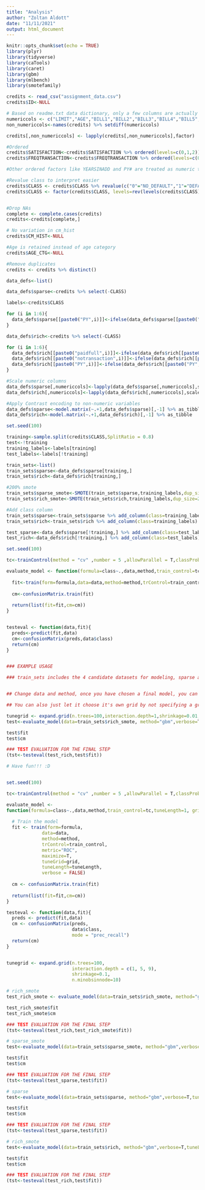 ```yaml
---
title: "Analysis"
author: "Zoltan Aldott"
date: "11/11/2021"
output: html_document
---
```


```r
knitr::opts_chunk$set(echo = TRUE)
library(plyr)
library(tidyverse)
library(caTools)
library(caret)
library(gbm)
library(mlbench)
library(smotefamily)

```


```r
credits <- read_csv("assignment_data.csv")
credits$ID<-NULL

# Based on readme.txt data dictionary, only a few columns are actually numeric, so all but these columns are changed to factors
numericcols <- c("LIMIT","AGE","BILL1","BILL2","BILL3","BILL4","BILL5","BILL6","PYAMT1","PYAMT2","PYAMT3","PYAMT4","PYAMT5","PYAMT6","CREDITCRD","PY1","PY2","PY3","PY4","PY5","PY6","YEARSINADD")
non_numericcols<-names(credits) %>% setdiff(numericcols)

credits[,non_numericcols] <- lapply(credits[,non_numericcols],factor)

#Ordered
credits$SATISFACTION<-credits$SATISFACTION %>% ordered(levels=c(0,1,2))
credits$FREQTRANSACTION<-credits$FREQTRANSACTION %>% ordered(levels=c(0,1))

#Other ordered factors like YEARSINADD and PY# are treated as numeric to reduce model sizes

#Revalue class to interpret easier
credits$CLASS <- credits$CLASS %>% revalue(c("0"="NO_DEFAULT","1"="DEFAULT"))
credits$CLASS <- factor(credits$CLASS, levels=rev(levels(credits$CLASS)))


#Drop NAs
complete <- complete.cases(credits)
credits<-credits[complete,]

# No variation in cm_hist
credits$CM_HIST<-NULL

#Age is retained instead of age category
credits$AGE_CTG<-NULL

#Remove duplicates
credits <- credits %>% distinct()


```


```r
data_defs<-list()

data_defs$sparse<-credits %>% select(-CLASS)

labels<-credits$CLASS

for (i in 1:6){
  data_defs$sparse[[paste0("PY",i)]]<-ifelse(data_defs$sparse[[paste0("PY",i)]]<0,0,data_defs$sparse[[paste0("PY",i)]])
}

data_defs$rich<-credits %>% select(-CLASS)

for (i in 1:6){
  data_defs$rich[[paste0("paidfull",i)]]<-ifelse(data_defs$rich[[paste0("PY",i)]]==-1,1,0)
  data_defs$rich[[paste0("notransaction",i)]]<-ifelse(data_defs$rich[[paste0("PY",i)]]==-2,1,0)
  data_defs$rich[[paste0("PY",i)]]<-ifelse(data_defs$rich[[paste0("PY",i)]]<0,0,data_defs$rich[[paste0("PY",i)]])
}

#Scale numeric columns
data_defs$sparse[,numericcols]<-lapply(data_defs$sparse[,numericcols],scale) %>% lapply(`[`,c(1:nrow(data_defs$sparse)))
data_defs$rich[,numericcols]<-lapply(data_defs$rich[,numericcols],scale) %>% lapply(`[`,c(1:nrow(data_defs$rich)))

#Apply Contrast encoding to non-numeric variables
data_defs$sparse<-model.matrix(~.+1,data_defs$sparse)[,-1] %>% as_tibble
data_defs$rich<-model.matrix(~.+1,data_defs$rich)[,-1] %>% as_tibble
```





```r
set.seed(100)

training<-sample.split(credits$CLASS,SplitRatio = 0.8)
test<-!training
training_labels<-labels[training]
test_labels<-labels[!training]

train_sets<-list()
train_sets$sparse<-data_defs$sparse[training,]
train_sets$rich<-data_defs$rich[training,]

#200% smote
train_sets$sparse_smote<-SMOTE(train_sets$sparse,training_labels,dup_size=2)[1]$data
train_sets$rich_smote<-SMOTE(train_sets$rich,training_labels,dup_size=2)[1]$data

#Add class column
train_sets$sparse<-train_sets$sparse %>% add_column(class=training_labels)
train_sets$rich<-train_sets$rich %>% add_column(class=training_labels)

test_sparse<-data_defs$sparse[!training,] %>% add_column(class=test_labels)
test_rich<-data_defs$rich[!training,] %>% add_column(class=test_labels)
```


```r
set.seed(100)

tc<-trainControl(method = "cv" ,number = 5 ,allowParallel = T,classProbs = TRUE,summaryFunction = twoClassSummary)

evaluate_model <- function(formula=class~.,data,method,train_control=tc,tuneLength=1, grid=NULL, ...) {
  
  fit<-train(form=formula,data=data,method=method,trControl=train_control,metric="ROC",maximize=T,tuneGrid=grid,tuneLength=tuneLength,...)
  
  cm<-confusionMatrix.train(fit)
  
  return(list(fit=fit,cm=cm))
}


testeval <- function(data,fit){
  preds<-predict(fit,data)
  cm<-confusionMatrix(preds,data$class)
  return(cm)
}


### EXAMPLE USAGE

### train_sets includes the 4 candidate datasets for modeling, sparse and rich & oversampled versions. The above function automatically runs cross-validation to check sensitivity to sample selection. At the end during test evaluation, use test_sparse or test_rich for both the normal and the oversampled models


## Change data and method, once you have chosen a final model, you can do automated Hyperparameter tuning by increasing tuneLength. And possibly (but not necessarily) define a grid. You can define a grid to choose default parameters too.

## You can also just let it choose it's own grid by not specifying a grid at all. (Pass a NULL)

tunegrid <- expand.grid(n.trees=100,interaction.depth=1,shrinkage=0.01,n.minobsinnode=10)
test<-evaluate_model(data=train_sets$rich_smote, method="gbm",verbose=T,tuneLength=1,grid=tunegrid)

test$fit
test$cm

### TEST EVALUATION FOR THE FINAL STEP
(tst<-testeval(test_rich,test$fit))

# Have fun!!! :D



```


```r

set.seed(100)

tc<-trainControl(method = "cv" ,number = 5 ,allowParallel = T,classProbs = TRUE,summaryFunction = twoClassSummary)

evaluate_model <-
function(formula=class~.,data,method,train_control=tc,tuneLength=1, grid=NULL, ...) {
  
  # Train the model
  fit <- train(form=formula,
             data=data,
             method=method,
             trControl=train_control,
             metric="ROC",
             maximize=T,
             tuneGrid=grid,
             tuneLength=tuneLength,
             verbose = FALSE)
  
  cm <- confusionMatrix.train(fit)
  
  return(list(fit=fit,cm=cm))
}

testeval <- function(data,fit){
  preds <- predict(fit,data)
  cm <- confusionMatrix(preds,
                        data$class,
                        mode = "prec_recall")
  return(cm)
}


tunegrid <- expand.grid(n.trees=100,
                        interaction.depth = c(1, 5, 9),
                        shrinkage=0.1,
                        n.minobsinnode=10)

# rich_smote
test_rich_smote <- evaluate_model(data=train_sets$rich_smote, method="gbm",verbose=T,tuneLength=1,grid=tunegrid)

test_rich_smote$fit
test_rich_smote$cm

### TEST EVALUATION FOR THE FINAL STEP
(tst<-testeval(test_rich,test_rich_smote$fit))


```

```r
# sparse_smote
test<-evaluate_model(data=train_sets$sparse_smote, method="gbm",verbose=T,tuneLength=1,grid=tunegrid)

test$fit
test$cm

### TEST EVALUATION FOR THE FINAL STEP
(tst<-testeval(test_sparse,test$fit))
```

```r
# sparse
test<-evaluate_model(data=train_sets$sparse, method="gbm",verbose=T,tuneLength=1,grid=tunegrid)

test$fit
test$cm

### TEST EVALUATION FOR THE FINAL STEP
(tst<-testeval(test_sparse,test$fit))
```

```r
# rich_smote
test<-evaluate_model(data=train_sets$rich, method="gbm",verbose=T,tuneLength=1,grid=tunegrid)

test$fit
test$cm

### TEST EVALUATION FOR THE FINAL STEP
(tst<-testeval(test_rich,test$fit))
```